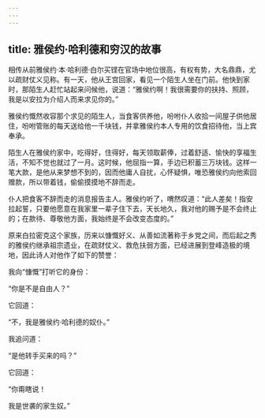 ```yaml
---
---
---
```

title: 雅侯约·哈利德和穷汉的故事
---




相传从前雅侯约·本·哈利德·白尔买铿在官场中地位很高，有权有势，大名鼎鼎，尤以疏财仗义见称。有一天，他从王宫回家，看见一个陌生人坐在门前。他快到家时，那陌生人赶忙站起来问候他，说道：“雅侯约啊！我很需要你的扶持、照顾，我是以安拉为介绍人而来求见你的。”

雅侯约慨然收容那个求见的陌生人，当食客供养他，吩咐仆人收拾一间屋子供他居住，吩咐管账的每天送给他一千块钱，并拿雅侯约本人专用的饮食招待他，当上宾奉承。

陌生人在雅侯约家中，吃得好，住得好，每天领取薪俸，过着舒适、愉快的享福生活，不知不觉也就过了一月。这时候，他屈指一算，手边已积蓄三万块钱。这样一笔大款，是他从来梦想不到的，因而他庸人自扰，心怀疑惧，唯恐雅侯约向他索回赠款，所以带着钱，偷偷摸摸地不辞而走。

仆人把食客不辞而走的消息报告主人。雅侯约听了，喟然叹道：“此人差矣！指安拉起誓，只要他愿意在我家里一辈子住下去，天长地久，我对他的赐予是不会终止的；在款待、尊敬他方面，我始终是不会改变态度的。”

原来白拉密克这个家族，历来以慷慨好义、从善如流著称于乡党之间，而后起之秀的雅侯约继承祖宗遗业，在疏财仗义、救危扶弱方面，已经进展到登峰造极的境地，因此诗人对他作了如下的赞誉：

我向“慷慨”打听它的身份：

“你是不是自由人？”

它回道：

“不，我是雅侯约·哈利德的奴仆。”

我追问道：

“是他转手买来的吗？”

它回道：

“你甭瞎说！

我是世袭的家生奴。”